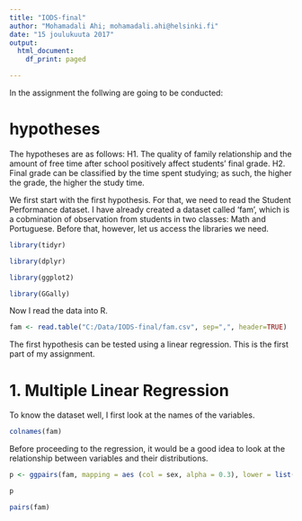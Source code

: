```yaml
---
title: "IODS-final"
author: "Mohamadali Ahi; mohamadali.ahi@helsinki.fi"
date: "15 joulukuuta 2017"
output:
  html_document:
    df_print: paged

---
```


In the assignment the follwing are going to be conducted: 

# hypotheses
The hypotheses are as follows:
H1. The quality of family relationship and the amount of free time after school positively affect students' final grade.
H2. Final grade can be classified by the time spent studying; as such, the higher the grade, the higher the study time.  

We first start with the first hypothesis. For that, we need to read the Student Performance dataset. I have already created a dataset called 'fam', which is a cobmination of observation from students in two classes: Math and Portuguese. Before that, however, let us access the libraries we need.

```r
library(tidyr)

library(dplyr)

library(ggplot2)

library(GGally)
```

Now I read the data into R.

```r
fam <- read.table("C:/Data/IODS-final/fam.csv", sep=",", header=TRUE)
```

The first hypothesis can be tested using a linear regression. This is the first part of my assignment. 

# 1. Multiple Linear Regression 

To know the dataset well, I first look at the names of the variables.

```r
colnames(fam)
```

Before proceeding to the regression, it would be a good idea to look at the relationship between variables and their distributions.   

```r
p <- ggpairs(fam, mapping = aes (col = sex, alpha = 0.3), lower = list(combo = wrap("facethist", bins = 20)))

p
```

```r
pairs(fam)
```
